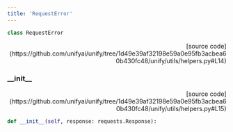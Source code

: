 ```yaml
---
title: 'RequestError'
---
```


```python
class RequestError
```

<p align="right">[source code](https://github.com/unifyai/unify/tree/1d49e39af32198e59a0e95fb3acbea60b430fc48/unify/utils/helpers.py#L14)</p>



### \_\_init\_\_

<p align="right">[source code](https://github.com/unifyai/unify/tree/1d49e39af32198e59a0e95fb3acbea60b430fc48/unify/utils/helpers.py#L15)</p>

```python
def __init__(self, response: requests.Response):
```

